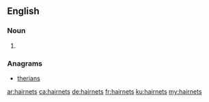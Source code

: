 ==English==

===Noun===
{{head|en|noun plural form}}

# {{plural of|hairnet|lang=en}}

===Anagrams===
* [[therians#English|therians]]

[[ar:hairnets]]
[[ca:hairnets]]
[[de:hairnets]]
[[fr:hairnets]]
[[ku:hairnets]]
[[my:hairnets]]